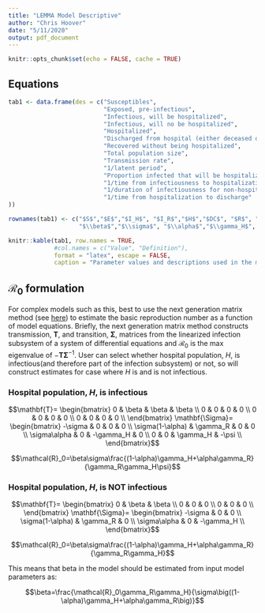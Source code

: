 ```yaml
---
title: "LEMMA Model Descriptive"
author: "Chris Hoover"
date: "5/11/2020"
output: pdf_document
---
```


```r
knitr::opts_chunk$set(echo = FALSE, cache = TRUE)

```

## Equations  
\begin{align*}
\dot{S}&=-\beta S(I_R+I_H)/N \\
\dot{E}&=\beta S(I_R+I_H)/N-\sigma E \\
\dot{I_R}&=\sigma(1-\alpha) E-\gamma_R I_R \\
\dot{I_H}&=\sigma\alpha E-\gamma_H I_H \\
\dot{H}&=\gamma_H I_H-\psi H \\
\dot{DC}&=\psi H \\
\dot{R}&=\gamma_R I_R \\
\end{align*}

```r
tab1 <- data.frame(des = c("Susceptibles",
                           "Exposed, pre-infectious",
                           "Infectious, will be hospitalized",
                           "Infectious, will no be hospitalized",
                           "Hospitalized",
                           "Discharged from hospital (either deceased or recovered)",
                           "Recovered without being hospitalized",
                           "Total population size",
                           "Transmission rate",
                           "1/latent period",
                           "Proportion infected that will be hospitalized",
                           "1/time from infectiousness to hospitalization",
                           "1/duration of infectiousness for non-hospital-bound cases",
                           "1/time from hospitalization to discharge"
))

rownames(tab1) <- c("$S$","$E$","$I_H$", "$I_R$","$H$","$DC$", "$R$", "$N$",
                    "$\\beta$","$\\sigma$", "$\\alpha$","$\\gamma_H$", "$\\gamma_R$", "$\\psi$")

knitr::kable(tab1, row.names = TRUE, 
             #col.names = c("Value", "Definition"), 
             format = "latex", escape = FALSE, 
             caption = "Parameter values and descriptions used in the model")
```


## $\mathcal{R}_0$ formulation  
For complex models such as this, best to use the next generation matrix method (see [here](https://doi.org/10.1098/rsif.2009.0386)) to estimate the basic reproduction number as a function of model equations. Briefly, the next generation matrix method constructs transmission, $\mathbf{T}$, and transition, $\mathbf{\Sigma}$, matrices from the linearized infection subsystem of a system of differential equations and $\mathcal{R}_0$ is the max eigenvalue of $-\mathbf{T\Sigma}^{-1}$. User can select whether hospital population, $H$, is infectious(and therefore part of the infection subsystem) or not, so will construct estimates for case where $H$ is and is not infectious.

### Hospital population, $H$, is infectious  
$$\mathbf{T}=
\begin{bmatrix}
0 & \beta & \beta & \beta \\
0 & 0 & 0 & 0 \\
0 & 0 & 0 & 0 \\
0 & 0 & 0 & 0 \\
\end{bmatrix}
\mathbf{\Sigma}=
\begin{bmatrix}
-\sigma & 0 & 0 & 0 \\
\sigma(1-\alpha) & \gamma_R & 0 & 0 \\
\sigma\alpha & 0 & -\gamma_H & 0 \\
0 & 0 & \gamma_H & -\psi \\
\end{bmatrix}$$


$$\mathcal{R}_0=\beta\sigma\frac{(1-\alpha)\gamma_H+\alpha\gamma_R}{\gamma_R\gamma_H\psi}$$

### Hospital population, $H$, is NOT infectious  
$$\mathbf{T}=
\begin{bmatrix}
0 & \beta & \beta \\
0 & 0 & 0  \\
0 & 0 & 0  \\
\end{bmatrix}
\mathbf{\Sigma}=
\begin{bmatrix}
-\sigma & 0 & 0  \\
\sigma(1-\alpha) & \gamma_R & 0  \\
\sigma\alpha & 0 & -\gamma_H  \\
\end{bmatrix}$$


$$\mathcal{R}_0=\beta\sigma\frac{(1-\alpha)\gamma_H+\alpha\gamma_R}{\gamma_R\gamma_H}$$

This means that beta in the model should be estimated from input model parameters as: 

$$\beta=\frac{\mathcal{R}_0\gamma_R\gamma_H}{\sigma\big((1-\alpha)\gamma_H+\alpha\gamma_R\big)}$$